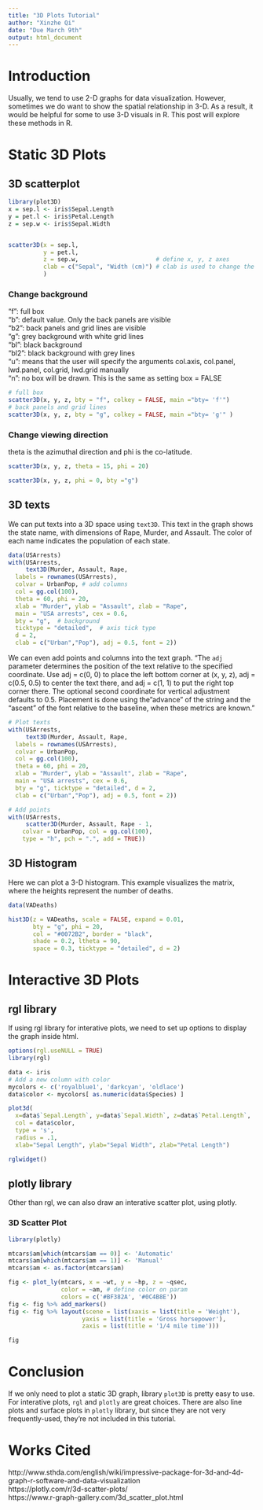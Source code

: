 ```yaml
---
title: "3D Plots Tutorial"
author: "Xinzhe Qi"
date: "Due March 9th"
output: html_document
---
```


# Introduction
Usually, we tend to use 2-D graphs for data visualization. However, sometimes we do want to show the spatial relationship in 3-D. As a result, it would be helpful for some to use 3-D visuals in R. This post will explore these methods in R.

# Static 3D Plots
## 3D scatterplot
```r
library(plot3D)
x = sep.l <- iris$Sepal.Length
y = pet.l <- iris$Petal.Length
z = sep.w <- iris$Sepal.Width


scatter3D(x = sep.l, 
          y = pet.l, 
          z = sep.w,                      # define x, y, z axes
          clab = c("Sepal", "Width (cm)") # clab is used to change the title of the color legend.
          ) 
```

### Change background
“f”: full box  
“b”: default value. Only the back panels are visible  
“b2”: back panels and grid lines are visible  
“g”: grey background with white grid lines  
“bl”: black background  
“bl2”: black background with grey lines  
“u”: means that the user will specify the arguments col.axis, col.panel, lwd.panel, col.grid, lwd.grid manually  
“n”: no box will be drawn. This is the same as setting box = FALSE  

```r
# full box
scatter3D(x, y, z, bty = "f", colkey = FALSE, main ="bty= 'f'")
# back panels and grid lines
scatter3D(x, y, z, bty = "g", colkey = FALSE, main ="bty= 'g'" )
```

### Change viewing direction
theta is the azimuthal direction and phi is the co-latitude.
```r
scatter3D(x, y, z, theta = 15, phi = 20)
```

```r
scatter3D(x, y, z, phi = 0, bty ="g")
```

## 3D texts
We can put texts into a 3D space using `text3D`. This text in the graph shows the state name, with dimensions of Rape, Murder, and Assault. The color of each name indicates the population of each state.
```r
data(USArrests)
with(USArrests, 
     text3D(Murder, Assault, Rape, 
  labels = rownames(USArrests), 
  colvar = UrbanPop, # add columns
  col = gg.col(100), 
  theta = 60, phi = 20,
  xlab = "Murder", ylab = "Assault", zlab = "Rape", 
  main = "USA arrests", cex = 0.6, 
  bty = "g",  # background
  ticktype = "detailed",  # axis tick type
  d = 2,
  clab = c("Urban","Pop"), adj = 0.5, font = 2))
```

We can even add points and columns into the text graph. "The `adj` parameter determines the position of the text relative to the specified coordinate. Use adj = c(0, 0) to place the left bottom corner at (x, y, z), adj = c(0.5, 0.5) to center the text there, and adj = c(1, 1) to put the right top corner there. The optional second coordinate for vertical adjustment defaults to 0.5. Placement is done using the "advance" of the string and the "ascent" of the font relative to the baseline, when these metrics are known."
```r
# Plot texts
with(USArrests, 
     text3D(Murder, Assault, Rape, 
  labels = rownames(USArrests), 
  colvar = UrbanPop, 
  col = gg.col(100), 
  theta = 60, phi = 20,
  xlab = "Murder", ylab = "Assault", zlab = "Rape", 
  main = "USA arrests", cex = 0.6, 
  bty = "g", ticktype = "detailed", d = 2,
  clab = c("Urban","Pop"), adj = 0.5, font = 2))

# Add points
with(USArrests, 
     scatter3D(Murder, Assault, Rape - 1, 
    colvar = UrbanPop, col = gg.col(100), 
    type = "h", pch = ".", add = TRUE))
```

## 3D Histogram
Here we can plot a 3-D histogram. This example visualizes the matrix, where the heights represent the number of deaths.
```r
data(VADeaths)

hist3D(z = VADeaths, scale = FALSE, expand = 0.01, 
       bty = "g", phi = 20,
       col = "#0072B2", border = "black", 
       shade = 0.2, ltheta = 90,
       space = 0.3, ticktype = "detailed", d = 2)
```

# Interactive 3D Plots
## rgl library
If using rgl library for interative plots, we need to set up options to display the graph inside html.
```r
options(rgl.useNULL = TRUE)
library(rgl)
```

```r
data <- iris
# Add a new column with color
mycolors <- c('royalblue1', 'darkcyan', 'oldlace')
data$color <- mycolors[ as.numeric(data$Species) ]

plot3d( 
  x=data$`Sepal.Length`, y=data$`Sepal.Width`, z=data$`Petal.Length`, 
  col = data$color, 
  type = 's', 
  radius = .1,
  xlab="Sepal Length", ylab="Sepal Width", zlab="Petal Length")

rglwidget()
```

## plotly library
Other than rgl, we can also draw an interative scatter plot, using plotly.

### 3D Scatter Plot
```r
library(plotly)

mtcars$am[which(mtcars$am == 0)] <- 'Automatic'
mtcars$am[which(mtcars$am == 1)] <- 'Manual'
mtcars$am <- as.factor(mtcars$am)

fig <- plot_ly(mtcars, x = ~wt, y = ~hp, z = ~qsec, 
               color = ~am, # define color on param
               colors = c('#BF382A', '#0C4B8E'))
fig <- fig %>% add_markers()
fig <- fig %>% layout(scene = list(xaxis = list(title = 'Weight'),
                     yaxis = list(title = 'Gross horsepower'),
                     zaxis = list(title = '1/4 mile time')))

fig
```


# Conclusion
If we only need to plot a static 3D graph, library `plot3D` is pretty easy to use. For interative plots, `rgl` and `plotly` are great choices. There are also line plots and surface plots in `plotly` library, but since they are not very frequently-used, they're not included in this tutorial.

# Works Cited
http://www.sthda.com/english/wiki/impressive-package-for-3d-and-4d-graph-r-software-and-data-visualization  
https://plotly.com/r/3d-scatter-plots/  
https://www.r-graph-gallery.com/3d_scatter_plot.html  

